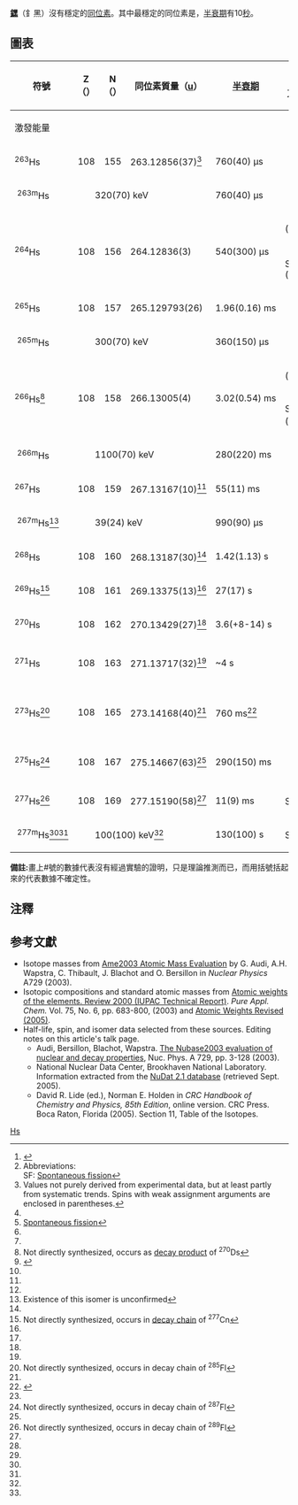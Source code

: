 {{全局僻字|𨨏|釒波}}
{{全局僻字|𨭆|釒黑}}
{{CJK-New-Char|28A0F|28B46|4951}}
{{infobox element isotopes
|infobox_name=hassium
|symbol=Hs
|name=𨭆
|isotopes=
{{infobox element isotopes/isotopes decays | mn=270 | sym=Hs | na=syn | hl=10 <sub>[[秒|秒]]</sub> | dm={{衰變|α}} | de=9.02, 8.88 | tsl1=seaborgium-266 | link1=𨭎-266 | lang1=en | pn=266 | ps=Sg}}
{{infobox element isotopes/isotopes decays | mn=269 | sym=Hs | na=syn | hl=9.7 <sub>[[秒|秒]]</sub> | dm={{衰變|α}} | de=9.21, 9.10, 8.97 | tsl1=seaborgium-265 | link1=𨭎-265 | lang1=en | pn=265 | ps=Sg}}
{{infobox element isotopes/isotopes decays | mn=271 | sym=Hs | na=syn | hl=4 <sub>[[秒|秒]]</sub> | dm={{衰變|α}} | de=9.27, 9.13 | tsl1=seaborgium-267 | link1=𨭎-267 | lang1=en | pn=267 | ps=Sg}}

|isotopes table footnote=※同位素依半衰期長度排序
|standard atomic weight=
|conventional atomic weight=
|standard atomic weight ref=
}}
''' [[𨭆|𨭆]] '''（釒黑）沒有穩定的[[同位素|同位素]]。其中最穩定的同位素是{{SimpleNuclide|𨭆|270}}，[[半衰期|半衰期]]有10[[秒|秒]]。

==圖表==
{| class="wikitable" style="font-size:95%; white-space:nowrap"
! rowspan="2" | 符號
! Z（{{Subatomic particle|link=yes|Proton}}）
! N（{{Subatomic particle|link=yes|Neutron}}）
! 同位素質量（[[原子質量單位|u]]）
! rowspan="2" | [[半衰期|半衰期]]
! rowspan="2" | [[衰變方式|衰變<br>方式]]<ref>{{cite web |url=http://www.nucleonica.net/unc.aspx |title=Universal Nuclide Chart |publisher=nucleonica |registration=yes |accessdate=2012-08-06 |archive-date=2017-02-19 |archive-url=https://web.archive.org/web/20170219043412/http://www.nucleonica.net/unc.aspx |dead-url=no }}</ref><ref group="lower-alpha">Abbreviations:<br>SF: [[Spontaneous_fission|Spontaneous fission]]</ref>
! rowspan="2" | [[衰变产物|衰變<br>產物]]
! rowspan="2" | [[原子核|原子核]]<br />[[自旋|自旋]]
|-
! colspan="3" | 激發能量
|-
| <sup>263</sup>Hs
| style="text-align:right" | 108
| style="text-align:right" | 155
| 263.12856(37)<ref group=lower-alpha name=#>Values not purely derived from experimental data, but at least partly from systematic trends. Spins with weak assignment arguments are enclosed in parentheses.</ref>
| 760(40) µs
| {{衰變|α}}
| <sup>259</sup>Sg
| 7/2+<ref group=lower-alpha name=# />
|-
| style="text-indent:.3em" | <sup>263m</sup>Hs
| colspan="3" style="text-indent:2em" | 320(70) keV
| 760(40) µs
| 
| 
|
|-
| rowspan=2|<sup>264</sup>Hs
| rowspan=2 style="text-align:right" | 108
| rowspan=2 style="text-align:right" | 156
| rowspan=2|264.12836(3)
| rowspan=2|540(300) µs
| {{衰變|α}} (50%)
| <sup>260</sup>Sg
| rowspan=2|0+
|-
| SF<ref group=lower-alpha name=SF>[[Spontaneous_fission|Spontaneous fission]]</ref> (50%)
| (various)
|-
| <sup>265</sup>Hs
| style="text-align:right" | 108
| style="text-align:right" | 157
| 265.129793(26)
| 1.96(0.16) ms
| {{衰變|α}}
| <sup>261</sup>Sg
| 9/2+<ref group=lower-alpha name=# />
|-
| style="text-indent:.3em" | <sup>265m</sup>Hs
| colspan="3" style="text-indent:2em" | 300(70) keV
| 360(150) µs
| {{衰變|α}}
| <sup>261</sup>Sg
| 3/2+<ref group=lower-alpha name=# />
|-
| rowspan=2|<sup>266</sup>Hs<ref group=lower-alpha>Not directly synthesized, occurs as [[decay_product|decay product]] of <sup>270</sup>Ds</ref>
| rowspan=2 style="text-align:right" | 108
| rowspan=2 style="text-align:right" | 158
| rowspan=2|266.13005(4)
| rowspan=2|3.02(0.54) ms
| {{衰變|α}} (68%)
| <sup>262</sup>Sg
| rowspan=2|0+
|-
| SF (32%)<ref>{{cite journal |author=Dieter Ackermann |title=<sup>270</sup>Ds and Its Decay Products – Decay Properties and Experimental Masses |publisher=The 4th International conference on the Chemistry and Physics of Transactinide Elements, 5–11 September, Sochi, Russia |date=September 8, 2011 |url=http://tan11.jinr.ru/pdf/08_Sep/S_2/03_Ackermann.pdf |access-date=2015-11-06 |archive-date=2012-04-17 |archive-url=https://web.archive.org/web/20120417025554/http://tan11.jinr.ru/pdf/08_Sep/S_2/03_Ackermann.pdf |dead-url=no }}</ref>
| (various)
|-
| style="text-indent:.3em" | <sup>266m</sup>Hs
| colspan="3" style="text-indent:2em" | 1100(70) keV
| 280(220) ms
| {{衰變|α}}
| <sup>262</sup>Sg
| 9-<ref group=lower-alpha name=# />
|-
| <sup>267</sup>Hs
| style="text-align:right" | 108
| style="text-align:right" | 159
| 267.13167(10)<ref group=lower-alpha name=# />
| 55(11) ms
| {{衰變|α}}
| <sup>263</sup>Sg
| 5/2+<ref group=lower-alpha name=# />
|-
| style="text-indent:.3em" | <sup>267m</sup>Hs<ref group=lower-alpha name="ui">Existence of this isomer is unconfirmed</ref>
| colspan="3" style="text-indent:2em" | 39(24) keV
| 990(90) µs
| {{衰變|α}}
| <sup>263</sup>Sg
|
|-
| <sup>268</sup>Hs
| style="text-align:right" | 108
| style="text-align:right" | 160
| 268.13187(30)<ref group=lower-alpha name=# />
| 1.42(1.13) s
| {{衰變|α}}
| <sup>264</sup>Sg
| 0+
|-
| <sup>269</sup>Hs<ref group=lower-alpha>Not directly synthesized, occurs in [[decay_chain|decay chain]] of <sup>277</sup>Cn</ref>
| style="text-align:right" | 108
| style="text-align:right" | 161
| 269.13375(13)<ref group=lower-alpha name=# />
| 27(17) s
| {{衰變|α}}
| <sup>265</sup>Sg
| 9/2+<ref group=lower-alpha name=# />
|-
| <sup>270</sup>Hs
| style="text-align:right" | 108
| style="text-align:right" | 162
| 270.13429(27)<ref group=lower-alpha name=# />
| 3.6(+8-14) s
| {{衰變|α}}
| <sup>266</sup>Sg
| 0+
|-
| <sup>271</sup>Hs
| style="text-align:right" | 108
| style="text-align:right" | 163
| 271.13717(32)<ref group=lower-alpha name=# />
| ~4 s
| {{衰變|α}}
| <sup>267</sup>Sg
|
<!-- |-
| <sup>272</sup>Hs
| style="text-align:right" | 108
| style="text-align:right" | 164
| 272.13850(55)<ref group=lower-alpha name=# />
| 10 s<ref group=lower-alpha name=# />
| 0+ -->
|-
| <sup>273</sup>Hs<ref group=lower-alpha>Not directly synthesized, occurs in decay chain of <sup>285</sup>Fl</ref>
| style="text-align:right" | 108
| style="text-align:right" | 165
| 273.14168(40)<ref group=lower-alpha name=# />
| 760 ms<ref>{{cite journal |author=V. K. Utyonkov |title=Synthesis of superheavy nuclei at limits of stability: <sup>239,240</sup>Pu + <sup>48</sup>Ca and <sup>249-251</sup>Cf + <sup>48</sup>Ca reactions |publisher=Super Heavy Nuclei International Symposium, Texas A & M University, College Station TX, USA |date=March 31 – April 2, 2015 |url=http://cyclotron.tamu.edu/she2015/assets/pdfs/presentations/Utyonkov_SHE_2015_TAMU.pdf |access-date=2015-11-06 |archive-date=2015-06-06 |archive-url=https://web.archive.org/web/20150606033636/http://cyclotron.tamu.edu/she2015/assets/pdfs/presentations/Utyonkov_SHE_2015_TAMU.pdf |dead-url=no }}</ref>
| {{衰變|α}}
| <sup>269</sup>Sg
| 3/2+<ref group=lower-alpha name=# />
<!-- |-
| <sup>274</sup>Hs
| style="text-align:right" | 108
| style="text-align:right" | 166
| 274.14330(64)<ref group=lower-alpha name=# />
| 500 ms<ref group=lower-alpha name=# />
| 0+ -->
|-
| <sup>275</sup>Hs<ref group=lower-alpha>Not directly synthesized, occurs in decay chain of <sup>287</sup>Fl</ref>
| style="text-align:right" | 108
| style="text-align:right" | 167
| 275.14667(63)<ref group=lower-alpha name=# />
| 290(150) ms
| {{衰變|α}}
| <sup>271</sup>Sg
|
<!-- |-
| <sup>276</sup>Hs
| style="text-align:right" | 108
| style="text-align:right" | 168
| 276.14846(86)<ref group=lower-alpha name=# />
| 100 ms<ref group=lower-alpha name=# />
| 0+ -->
|-
| <sup>277</sup>Hs<ref group=lower-alpha name="q">Not directly synthesized, occurs in decay chain of <sup>289</sup>Fl</ref>
| style="text-align:right" | 108
| style="text-align:right" | 169
| 277.15190(58)<ref group=lower-alpha name=# />
| 11(9) ms
| SF<ref group=lower-alpha name=SF />
| (various)
| 3/2+<ref group=lower-alpha name=# />
|-
| style="text-indent:.3em" | <sup>277m</sup>Hs<ref group=lower-alpha name="ui" /><ref group=lower-alpha name="q" />
| colspan="3" style="text-indent:2em" | 100(100) keV<ref group=lower-alpha name=# />
| 130(100) s
| SF<ref group=lower-alpha name=SF />
| (various)
|
|}


'''備註:'''畫上#號的數據代表沒有經過實驗的證明，只是理論推測而已，而用括號括起來的代表數據不確定性。
{{Isotope box | 這一個= 𨭆的同位素 | 前一個= 𨨏的同位素 |下一個= 䥑的同位素 }}

== 注釋 ==
{{reflist|group="lower-alpha"}}

== 参考文獻 ==
{{Reflist}}
* Isotope masses from [https://web.archive.org/web/20080923134436/http://www.nndc.bnl.gov/amdc/index.html Ame2003 Atomic Mass Evaluation] by G. Audi, A.H. Wapstra, C. Thibault, J. Blachot and O. Bersillon in ''Nuclear Physics'' A729 (2003).
* Isotopic compositions and standard atomic masses from [http://www.iupac.org/publications/pac/2003/7506/7506x0683.html Atomic weights of the elements. Review 2000 (IUPAC Technical Report)]{{Wayback|url=http://www.iupac.org/publications/pac/2003/7506/7506x0683.html |date=20110324090740 }}. ''Pure Appl. Chem.'' Vol. 75, No. 6, pp. 683-800, (2003) and [http://www.iupac.org/news/archives/2005/atomic-weights_revised05.html Atomic Weights Revised (2005)]{{Wayback|url=http://www.iupac.org/news/archives/2005/atomic-weights_revised05.html |date=20051229220327 }}.
* Half-life, spin, and isomer data selected from these sources. Editing notes on this article's talk page.
** Audi, Bersillon, Blachot, Wapstra. [http://amdc.in2p3.fr/web/nubase_en.html The Nubase2003 evaluation of nuclear and decay properties]{{Wayback|url=http://amdc.in2p3.fr/web/nubase_en.html |date=20110716114059 }}, Nuc. Phys. A 729, pp. 3-128 (2003).
** National Nuclear Data Center, Brookhaven National Laboratory. Information extracted from the [http://www.nndc.bnl.gov/nudat2/ NuDat 2.1 database]{{Wayback|url=http://www.nndc.bnl.gov/nudat2/ |date=20171230031930 }} (retrieved Sept. 2005).
** David R. Lide (ed.), Norman E. Holden in ''CRC Handbook of Chemistry and Physics, 85th Edition'', online version. CRC Press. Boca Raton, Florida (2005). Section 11, Table of the Isotopes.

{{Isotope nav}}

[[Category:各元素同位素列表|Hs]]